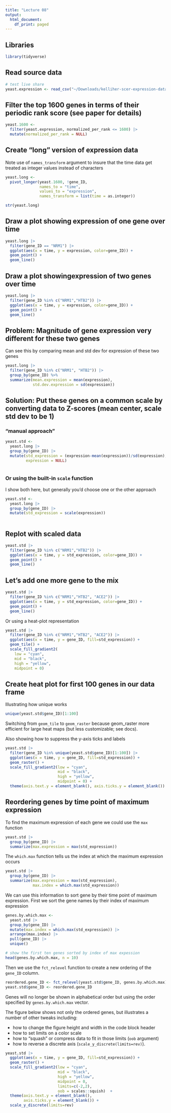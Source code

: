 ```yaml
---
title: "Lecture 08"
output:
  html_document:
    df_print: paged
---
```


## Libraries

```r
library(tidyverse)
```


## Read source data

```r
# test live share
yeast.expression <- read_csv("~/Downloads/kelliher-scer-expression-data.csv")
```


## Filter the top 1600 genes in terms of their periodic rank score (see paper for details)
```r
yeast.1600 <-
  filter(yeast.expression, normalized_per_rank <= 1600) |>
  mutate(normalized_per_rank = NULL)
```


## Create "long" version of expression data

Note use of `names_transform` argument to insure that the time data get treated as integer values instead of characters

```r
yeast.long <- 
  pivot_longer(yeast.1600, !gene_ID,
               names_to = "time",
               values_to = "expression",
               names_transform = list(time = as.integer))
```

```r
str(yeast.long)
```


## Draw a plot showing  expression of one gene over time
```r
yeast.long |>
  filter(gene_ID == "NRM1") |>
  ggplot(aes(x = time, y = expression, color=gene_ID)) +
  geom_point() + 
  geom_line()

```

## Draw a plot showingexpression of two genes over time
```r
yeast.long |>
  filter(gene_ID %in% c("NRM1","HTB2")) |>
  ggplot(aes(x = time, y = expression, color=gene_ID)) +
  geom_point() + 
  geom_line()

```
## Problem: Magnitude of gene expression very different for these two genes

Can see this by comparing mean and std dev for expression of these two genes

```r
yeast.long |>
  filter(gene_ID %in% c("NRM1", "HTB2")) |>
  group_by(gene_ID) %>%
  summarize(mean.expression = mean(expression),
            std.dev.expression = sd(expression))
```

## Solution: Put these genes on a common scale by converting data to Z-scores (mean center, scale std dev to be 1)

### "manual approach"
```r
yeast.std <-
  yeast.long |>
  group_by(gene_ID) |>
  mutate(std_expression = (expression-mean(expression))/sd(expression),
         expression = NULL)
  
```

### Or using the built-in `scale` function 

I show both here, but generally you'd choose one or the other approach

```r
yeast.std <-
  yeast.long |>
  group_by(gene_ID) |>
  mutate(std_expression = scale(expression))
  
```


## Replot with scaled data


```r
yeast.std |>
  filter(gene_ID %in% c("NRM1","HTB2")) |>
  ggplot(aes(x = time, y = std_expression, color=gene_ID)) +
  geom_point() + 
  geom_line()

```

## Let's add one more gene to the mix

```r
yeast.std |>
  filter(gene_ID %in% c("NRM1","HTB2", "ACE2")) |>
  ggplot(aes(x = time, y = std_expression, color=gene_ID)) +
  geom_point() + 
  geom_line()

```

Or using a heat-plot representation

```r
yeast.std |>
  filter(gene_ID %in% c("NRM1","HTB2", "ACE2")) |>
  ggplot(aes(x = time, y = gene_ID, fill=std_expression)) +
  geom_tile() + 
  scale_fill_gradient2(
    low = "cyan",
    mid = "black",
    high = "yellow",
    midpoint = 0)  

```

## Create heat plot for first 100 genes in our data frame

Illustrating how unique works

```r
unique(yeast.std$gene_ID)[1:100]
```


Switching from `geom_tile` to `geom_raster` because geom_raster more efficient for large heat maps (but less customizable; see docs).

Also showing how to suppress the y-axis ticks and labels

```r
yeast.std |>
  filter(gene_ID %in% unique(yeast.std$gene_ID)[1:100]) |>
  ggplot(aes(x = time, y = gene_ID, fill=std_expression)) +
  geom_raster() + 
  scale_fill_gradient2(low = "cyan",
                       mid = "black",
                       high = "yellow",
                       midpoint = 0) + 
  theme(axis.text.y = element_blank(), axis.ticks.y = element_blank())

```

## Reordering genes by time point of maximum expression


To find the maximum expression of each gene we could use the `max` function

```r
yeast.std |>
  group_by(gene_ID) |>
  summarize(max.expression = max(std_expression)) 
```

The `which.max` function tells us the index at which the maximum expression occurs

```r
yeast.std |>
  group_by(gene_ID) |>
  summarize(max.expression = max(std_expression),
            max.index = which.max(std_expression)) 
```

We can use this information to sort gene by their time point of maximum expression. First we sort the gene names by their index of maximum expression

```r
genes.by.which.max <-
  yeast.std |>
  group_by(gene_ID) |>
  mutate(max.index = which.max(std_expression)) |>
  arrange(max.index) |>
  pull(gene_ID) |>
  unique()

# show the first ten genes sorted by index of max expession
head(genes.by.which.max, n = 10)
```

Then we use the `fct_relevel` function to create a new ordering of the `gene_ID` column. 

```r
reordered.gene_ID <- fct_relevel(yeast.std$gene_ID, genes.by.which.max) 
yeast.std$gene_ID <- reordered.gene_ID
```


Genes will no longer be shown in  alphabetical order but using the  order specified by `genes.by.which.max` vector.

The figure below shows not only the ordered genes, but illustrates a number of other tweaks including:

  * how to change the figure height and width in the code block header
  * how to set limits on a color scale
  * how to "squash" or compress data to fit in those limits (`oob` argument)
  * how to reverse a discrete axis (`scale_y_discrete(limits=rev)`).

```r
yeast.std |>
  ggplot(aes(x = time, y = gene_ID, fill=std_expression)) +
  geom_raster() + 
  scale_fill_gradient2(low = "cyan",
                       mid = "black",
                       high = "yellow",
                       midpoint = 0, 
                       limits=c(-2,2),
                       oob = scales::squish)  +
  theme(axis.text.y = element_blank(),
        axis.ticks.y = element_blank()) +
  scale_y_discrete(limits=rev)

```

